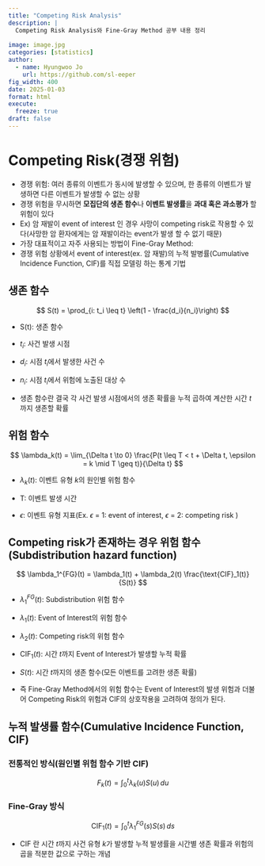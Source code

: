 ```yaml
---
title: "Competing Risk Analysis"
description: |
  Competing Risk Analysis와 Fine-Gray Method 공부 내용 정리
  
image: image.jpg
categories: [statistics]
author:
  - name: Hyungwoo Jo
    url: https://github.com/sl-eeper
fig_width: 400
date: 2025-01-03
format: html
execute:
  freeze: true
draft: false
---
```


# Competing Risk(경쟁 위험)

-   경쟁 위험: 여러 종류의 이벤트가 동시에 발생할 수 있으며, 한 종류의 이벤트가 발생하면 다른 이벤트가 발생할 수 없는 상황
-   경쟁 위험을 무시하면 **모집단의 생존 함수**나 **이벤트 발생률**을 **과대 혹은 과소평가** 할 위험이 있다
-   Ex) 암 재발이 event of interest 인 경우 사망이 competing risk로 작용할 수 있다(사망한 암 환자에게는 암 재발이라는 event가 발생 할 수 없기 때문)
-   가장 대표적이고 자주 사용되는 방법이 Fine-Gray Method: 
-   경쟁 위험 상황에서 event of interest(ex. 암 재발)의 누적 발병률(Cumulative Incidence Function, CIF)를 직접 모델링 하는 통계 기법

## 생존 함수

$$
S(t) = \prod_{i: t_i \leq t} \left(1 - \frac{d_i}{n_i}\right)
$$

-   S(t): 생존 함수\

-   $t_i$: 사건 발생 시점\

-   $d_i$: 시점 $t_i$에서 발생한 사건 수\

-   $n_i$: 시점 $t_i$에서 위험에 노출된 대상 수\

-   생존 함수란 결국 각 사건 발생 시점에서의 생존 확률을 누적 곱하여 계산한 시간 $t$까지 생존할 확률

## 위험 함수

$$
  \lambda_k(t) = \lim_{\Delta t \to 0} \frac{P(t \leq T < t + \Delta t, \epsilon = k \mid T \geq t)}{\Delta t}
  $$

-   $\lambda_k(t)$: 이벤트 유형 $k$의 원인별 위험 함수\

-   T: 이벤트 발생 시간\

-   $\epsilon$: 이벤트 유형 지표(Ex. $\epsilon$ = 1: event of interest, $\epsilon$ = 2: competing risk )

## Competing risk가 존재하는 경우 위험 함수(Subdistribution hazard function)

$$
\lambda_1^{FG}(t) = \lambda_1(t) + \lambda_2(t) \frac{\text{CIF}_1(t)}{S(t)}
$$

-   $\lambda_1^{FG}(t)$: Subdistribution 위험 함수\

-   $\lambda_1(t)$: Event of Interest의 위험 함수\

-   $\lambda_2(t)$: Competing risk의 위험 함수\

-   $\text{CIF}_1(t)$: 시간 $t$까지 Event of Interest가 발생할 누적 확률\

-   $S(t)$: 시간 $t$까지의 생존 함수(모든 이벤트를 고려한 생존 확률)

-   즉 Fine-Gray Method에서의 위험 함수는 Event of Interest의 발생 위험과 더불어 Competing Risk의 위험과 CIF의 상호작용을 고려하여 정의가 된다.

## 누적 발생률 함수(Cumulative Incidence Function, CIF)

### 전통적인 방식(원인별 위험 함수 기반 CIF)

$$
F_k(t) = \int_{0}^{t} \lambda_k(u) S(u) \, du
$$

### Fine-Gray 방식

$$
\text{CIF}_1(t) = \int_{0}^{t} \lambda_1^{FG}(s) S(s) \, ds
$$ 

- CIF 란 시간 $t$까지 사건 유형 $k$가 발생할 누적 발생률을 시간별 생존 확률과 위험의 곱을 적분한 값으로 구하는 개념  




